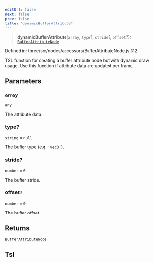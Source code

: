 ```yaml
---
editUrl: false
next: false
prev: false
title: "dynamicBufferAttribute"
---
```


> **dynamicBufferAttribute**(`array`, `type`?, `stride`?, `offset`?): [`BufferAttributeNode`](../classes/Three.WebGPU.BufferAttributeNode.html)

Defined in: three/src/nodes/accessors/BufferAttributeNode.js:312

TSL function for creating a buffer attribute node but with dynamic draw usage.
Use this function if attribute data are updated per frame.

## Parameters

### array

`any`

The attribute data.

### type?

`string` = `null`

The buffer type (e.g. `'vec3'`).

### stride?

`number` = `0`

The buffer stride.

### offset?

`number` = `0`

The buffer offset.

## Returns

[`BufferAttributeNode`](../classes/Three.WebGPU.BufferAttributeNode.html)

## Tsl
